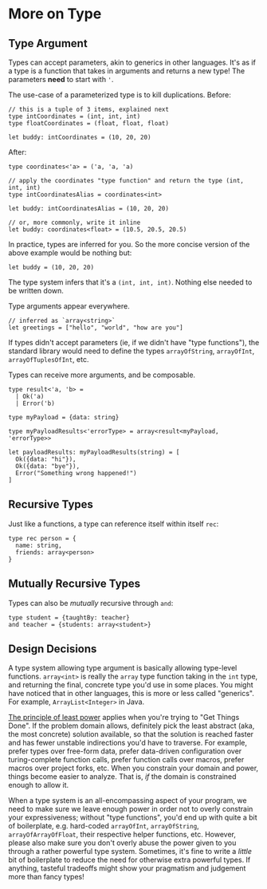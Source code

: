 # More on Type

## Type Argument

Types can accept parameters, akin to generics in other languages. It's as if a type is a function that takes in arguments and returns a new type! The parameters **need** to start with `'`.

The use-case of a parameterized type is to kill duplications. Before:

```re
// this is a tuple of 3 items, explained next
type intCoordinates = (int, int, int)
type floatCoordinates = (float, float, float)

let buddy: intCoordinates = (10, 20, 20)
```

After:

```re
type coordinates<'a> = ('a, 'a, 'a)

// apply the coordinates "type function" and return the type (int, int, int)
type intCoordinatesAlias = coordinates<int>

let buddy: intCoordinatesAlias = (10, 20, 20)

// or, more commonly, write it inline
let buddy: coordinates<float> = (10.5, 20.5, 20.5)
```

In practice, types are inferred for you. So the more concise version of the above example would be nothing but:

```re
let buddy = (10, 20, 20)
```

The type system infers that it's a `(int, int, int)`. Nothing else needed to be written down.

Type arguments appear everywhere.

```re
// inferred as `array<string>`
let greetings = ["hello", "world", "how are you"]
```

If types didn't accept parameters (ie, if we didn't have "type functions"), the standard library would need to define the types `arrayOfString`, `arrayOfInt`, `arrayOfTuplesOfInt`, etc.

Types can receive more arguments, and be composable.

```re
type result<'a, 'b> =
  | Ok('a)
  | Error('b)

type myPayload = {data: string}

type myPayloadResults<'errorType> = array<result<myPayload, 'errorType>>

let payloadResults: myPayloadResults(string) = [
  Ok({data: "hi"}),
  Ok({data: "bye"}),
  Error("Something wrong happened!")
]
```

## Recursive Types

Just like a functions, a type can reference itself within itself `rec`:

```re
type rec person = {
  name: string,
  friends: array<person>
}
```

## Mutually Recursive Types

Types can also be _mutually_ recursive through `and`:

```re
type student = {taughtBy: teacher}
and teacher = {students: array<student>}
```

## Design Decisions

A type system allowing type argument is basically allowing type-level functions. `array<int>` is really the `array` type function taking in the `int` type, and returning the final, concrete type you'd use in some places. You might have noticed that in other languages, this is more or less called "generics". For example, `ArrayList<Integer>` in Java.

[The principle of least power](https://en.wikipedia.org/wiki/Rule_of_least_power) applies when you're trying to "Get Things Done". If the problem domain allows, definitely pick the least abstract (aka, the most concrete) solution available, so that the solution is reached faster and has fewer unstable indirections you'd have to traverse. For example, prefer types over free-form data, prefer data-driven configuration over turing-complete function calls, prefer function calls over macros, prefer macros over project forks, etc. When you constrain your domain and power, things become easier to analyze. That is, _if_ the domain is constrained enough to allow it.

When a type system is an all-encompassing aspect of your program, we need to make sure we leave enough power in order not to overly constrain your expressiveness; without "type functions", you'd end up with quite a bit of boilerplate, e.g. hard-coded `arrayOfInt`, `arrayOfString`, `arrayOfArrayOfFloat`, their respective helper functions, etc. However, please also make sure you don't overly abuse the power given to you through a rather powerful type system. Sometimes, it's fine to write a _little_ bit of boilerplate to reduce the need for otherwise extra powerful types. If anything, tasteful tradeoffs might show your pragmatism and judgement more than fancy types!
